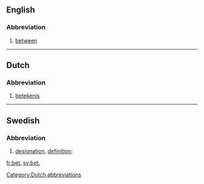 ==English==

===Abbreviation===
{{head|en|abbreviation}}

# [[between]]

----

==Dutch==

===Abbreviation===
{{head|nl|abbreviation}}

# [[betekenis]]

[[Category:Dutch abbreviations]]

----

==Swedish==

===Abbreviation===
{{head|sv|abbreviation}}

# {{context|lexicography|lang=sv}} [[designation]], [[definition]]; {{abbreviation of|beteckning|lang=sv}}

[[fr:bet.]]
[[sv:bet.]]